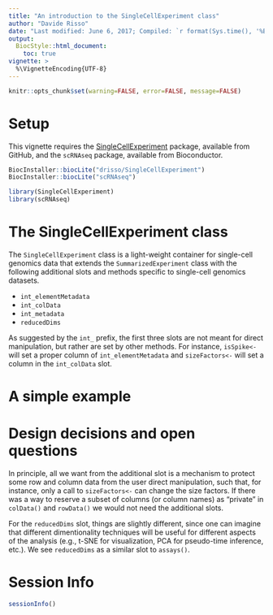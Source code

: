 ```yaml
---
title: "An introduction to the SingleCellExperiment class"
author: "Davide Risso"
date: "Last modified: June 6, 2017; Compiled: `r format(Sys.time(), '%B %d, %Y')`"
output:
  BiocStyle::html_document:
    toc: true
vignette: >
  %\VignetteEncoding{UTF-8}
---
```


<!--
%\VignetteEngine{knitr::rmarkdown}
%\VignetteIndexEntry{SingleCellExperiment Vignette}
-->

```r
knitr::opts_chunk$set(warning=FALSE, error=FALSE, message=FALSE)
```

# Setup

This vignette requires the [SingleCellExperiment](https://github.com/drisso/SingleCellExperiment) package,
available from GitHub, and the `scRNAseq` package, available from Bioconductor.

```r
BiocInstaller::biocLite("drisso/SingleCellExperiment")
BiocInstaller::biocLite("scRNAseq")

library(SingleCellExperiment)
library(scRNAseq)
```

# The SingleCellExperiment class

The `SingleCellExperiment` class is a light-weight container for single-cell 
genomics data that extends the `SummarizedExperiment` class with the following
additional slots and methods specific to single-cell genomics datasets.

* `int_elementMetadata` 
* `int_colData`
* `int_metadata`
* `reducedDims`

As suggested by the `int_` prefix, the first three slots are not meant for direct
manipulation, but rather are set by other methods. For instance, `isSpike<-` will
set a proper column of `int_elementMetadata` and `sizeFactors<-` will set a 
column in the `int_colData` slot.

# A simple example

# Design decisions and open questions

In principle, all we want from the additional slot is a mechanism to protect
some row and column data from the user direct manipulation, such that, for
instance, only a call to `sizeFactors<-` can change the size factors.
If there was a way to reserve a subset of columns (or column names) as "private"
in `colData()` and `rowData()` we would not need the additional slots.

For the `reducedDims` slot, things are slightly different, since one can imagine
that different dimentionality techniques will be useful for different aspects
of the analysis (e.g., t-SNE for visualization, PCA for pseudo-time inference,
etc.). We see `reducedDims` as a similar slot to `assays()`.

# Session Info

```r
sessionInfo()
```
